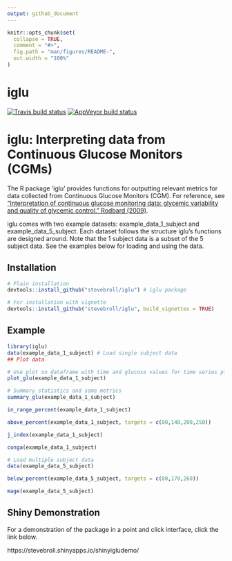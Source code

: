 ```yaml
---
output: github_document
---
```


<!-- README.md is generated from README.Rmd. Please edit that file -->

```r
knitr::opts_chunk$set(
  collapse = TRUE,
  comment = "#>",
  fig.path = "man/figures/README-",
  out.width = "100%"
)
```

# iglu

<!-- badges: start -->
[![Travis build status](https://travis-ci.com/muschellij2/iglu.svg?branch=master)](https://travis-ci.com/muschellij2/iglu)
[![AppVeyor build status](https://ci.appveyor.com/api/projects/status/github/muschellij2/iglu?branch=master&svg=true)](https://ci.appveyor.com/project/muschellij2/iglu)
<!-- badges: end -->

iglu: Interpreting data from Continuous Glucose Monitors (CGMs)
====================================================================

The R package 'iglu' provides functions for outputting relevant metrics for data collected from Continuous Glucose Monitors (CGM). For reference, see ["Interpretation of continuous glucose monitoring data: glycemic variability and quality of glycemic control." Rodbard  (2009)](https://www.ncbi.nlm.nih.gov/pubmed/19469679).

iglu comes with two example datasets: example_data_1_subject and example_data_5_subject. Each dataset follows the structure iglu's functions are designed around. Note that the 1 subject data is a subset of the 5 subject data. See the examples below for loading and using the data. 

Installation
------------

```r
# Plain installation
devtools::install_github("stevebroll/iglu") # iglu package

# For installation with vignette
devtools::install_github("stevebroll/iglu", build_vignettes = TRUE)
```

Example
-------

```r
library(iglu)
data(example_data_1_subject) # Load single subject data
## Plot data

# Use plot on dataframe with time and glucose values for time series plot
plot_glu(example_data_1_subject)

# Summary statistics and some metrics
summary_glu(example_data_1_subject)

in_range_percent(example_data_1_subject)

above_percent(example_data_1_subject, targets = c(80,140,200,250))

j_index(example_data_1_subject)

conga(example_data_1_subject)

# Load multiple subject data
data(example_data_5_subject)

below_percent(example_data_5_subject, targets = c(80,170,260))

mage(example_data_5_subject)
```

Shiny Demonstration
-------------------

For a demonstration of the package in a point and click interface, click the link below.

https://stevebroll.shinyapps.io/shinyigludemo/
